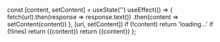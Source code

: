 
  const [content, setContent] = useState('')
  useEffect(() => {
    fetch(url).then(response => response.text())
              .then(content => setContent(content))
  }, [url, setContent])
  if (!content) return 'loading...'
  if (!lines) return (<CodeBlock className='lsf'>{content}</CodeBlock>)
  return (<CodeBlock className='lsf' metastring={lines}>{content}</CodeBlock>)
};
